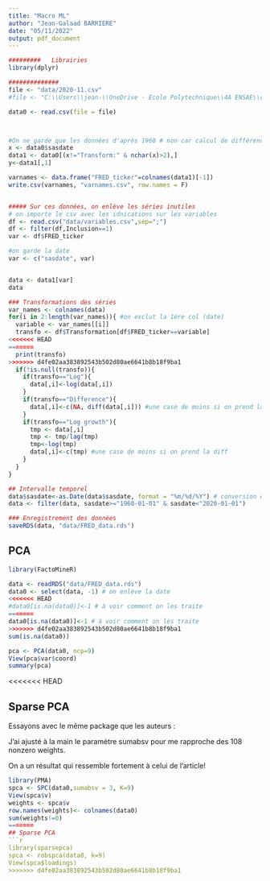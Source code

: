 ---
title: "Macro ML"
author: "Jean-Galaad BARRIERE"
date: "05/11/2022"
output: pdf_document
---

```{r}
#########   Librairies
library(dplyr)

##############
file <- "data/2020-11.csv"
#file <- "C:\\Users\\jean-\\OneDrive - Ecole Polytechnique\\4A ENSAE\\cours\\Macroeconometry and ML\\2020-11.csv"

data0 <- read.csv(file = file)



#On ne garde que les données d'après 1960 # non car calcul de différence
x <- data0$sasdate
data1 <- data0[(x!="Transform:" & nchar(x)>2),]
y<-data1[,1]

varnames <- data.frame("FRED_ticker"=colnames(data1)[-1])
write.csv(varnames, "varnames.csv", row.names = F)


##### Sur ces données, on enlève les séries inutiles
# on importe le csv avec les idnications sur les variables
df <- read.csv("data/variables.csv",sep=";")
df <- filter(df,Inclusion==1)
var <- df$FRED_ticker

#on garde la date
var <- c("sasdate", var)


data <- data1[var]
data


```

```{r}
### Transformations des séries
var_names <- colnames(data)
for(i in 2:length(var_names)){ #on exclut la 1ère col (date)
  variable <- var_names[[i]]
  transfo <- df$Transformation[df$FRED_ticker==variable]
<<<<<<< HEAD
=======
  print(transfo)
>>>>>>> d4fe02aa383892543b502d80ae6641b8b18f9ba1
  if(!is.null(transfo)){
    if(transfo=="Log"){
      data[,i]<-log(data[,i])
    }
    if(transfo=="Difference"){
      data[,i]<-c(NA, diff(data[,i])) #une case de moins si on prend la diff
    }
    if(transfo=="Log growth"){
      tmp <- data[,i]
      tmp <- tmp/lag(tmp)
      tmp<-log(tmp)
      data[,i]<-c(tmp) #une case de moins si on prend la diff
    }
  }
}

## Intervalle temporel
data$sasdate<-as.Date(data$sasdate, format = "%m/%d/%Y") # conversion en date
data <- filter(data, sasdate>="1960-01-01" & sasdate<"2020-01-01")

### Enregistrement des données
saveRDS(data, "data/FRED_data.rds")
```

## PCA

```{r}
library(FactoMineR)

data <- readRDS("data/FRED_data.rds")
data0 <- select(data, -1) # on enlève la date
<<<<<<< HEAD
#data0[is.na(data0)]<-1 # à voir comment on les traite
=======
data0[is.na(data0)]<-1 # à voir comment on les traite
>>>>>>> d4fe02aa383892543b502d80ae6641b8b18f9ba1
sum(is.na(data0))

pca <- PCA(data0, ncp=9)
View(pca$var$coord)
summary(pca)
```

<<<<<<< HEAD


## Sparse PCA

Essayons avec le même package que les auteurs :

J'ai ajusté à la main le paramètre sumabsv pour me rapproche des 108 nonzero weights.

On a un résultat qui ressemble fortement à celui de l'article!

```{r}
library(PMA)
spca <- SPC(data0,sumabsv = 3, K=9)
View(spca$v)
weights <- spca$v
row.names(weights)<- colnames(data0)
sum(weights!=0)
=======
## Sparse PCA
```{r}
library(sparsepca)
spca <- robspca(data0, k=9)
View(spca$loadings)
>>>>>>> d4fe02aa383892543b502d80ae6641b8b18f9ba1
```

